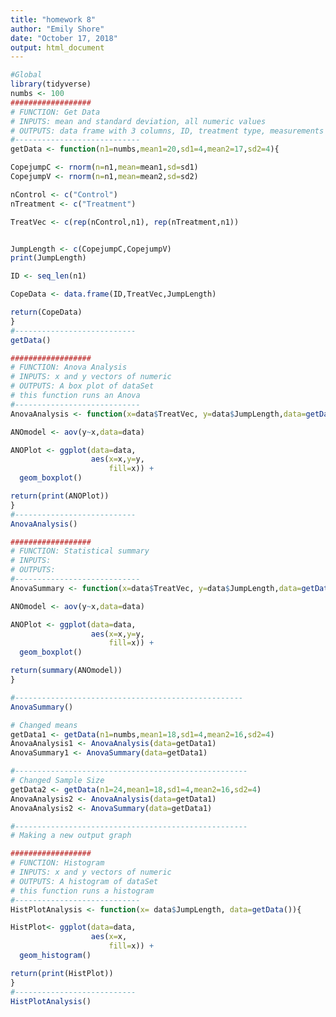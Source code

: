 ```yaml
---
title: "homework 8"
author: "Emily Shore"
date: "October 17, 2018"
output: html_document
---
```


```r
#Global
library(tidyverse)
numbs <- 100
##################
# FUNCTION: Get Data
# INPUTS: mean and standard deviation, all numeric values
# OUTPUTS: data frame with 3 columns, ID, treatment type, measurements
#----------------------------
getData <- function(n1=numbs,mean1=20,sd1=4,mean2=17,sd2=4){

CopejumpC <- rnorm(n=n1,mean=mean1,sd=sd1)
CopejumpV <- rnorm(n=n1,mean=mean2,sd=sd2)

nControl <- c("Control")
nTreatment <- c("Treatment")

TreatVec <- c(rep(nControl,n1), rep(nTreatment,n1))


JumpLength <- c(CopejumpC,CopejumpV)
print(JumpLength)

ID <- seq_len(n1)

CopeData <- data.frame(ID,TreatVec,JumpLength)

return(CopeData)
}
#---------------------------
getData()

##################
# FUNCTION: Anova Analysis
# INPUTS: x and y vectors of numeric
# OUTPUTS: A box plot of dataSet
# this function runs an Anova
#----------------------------
AnovaAnalysis <- function(x=data$TreatVec, y=data$JumpLength,data=getData()){

ANOmodel <- aov(y~x,data=data)

ANOPlot <- ggplot(data=data,
                  aes(x=x,y=y,
                      fill=x)) +
  geom_boxplot()

return(print(ANOPlot))
}
#---------------------------
AnovaAnalysis()

##################
# FUNCTION: Statistical summary
# INPUTS:
# OUTPUTS: 
#----------------------------
AnovaSummary <- function(x=data$TreatVec, y=data$JumpLength,data=getData()){

ANOmodel <- aov(y~x,data=data)

ANOPlot <- ggplot(data=data,
                  aes(x=x,y=y,
                      fill=x)) +
  geom_boxplot()

return(summary(ANOmodel))
}

#---------------------------------------------------
AnovaSummary()

# Changed means 
getData1 <- getData(n1=numbs,mean1=18,sd1=4,mean2=16,sd2=4)
AnovaAnalysis1 <- AnovaAnalysis(data=getData1)
AnovaSummary1 <- AnovaSummary(data=getData1)

#----------------------------------------------------
# Changed Sample Size
getData2 <- getData(n1=24,mean1=18,sd1=4,mean2=16,sd2=4)
AnovaAnalysis2 <- AnovaAnalysis(data=getData1)
AnovaAnalysis2 <- AnovaSummary(data=getData1)

#----------------------------------------------------
# Making a new output graph

##################
# FUNCTION: Histogram
# INPUTS: x and y vectors of numeric
# OUTPUTS: A histogram of dataSet
# this function runs a histogram
#----------------------------
HistPlotAnalysis <- function(x= data$JumpLength, data=getData()){

HistPlot<- ggplot(data=data,
                  aes(x=x,
                      fill=x)) +
  geom_histogram()

return(print(HistPlot))
}
#---------------------------
HistPlotAnalysis()



```













